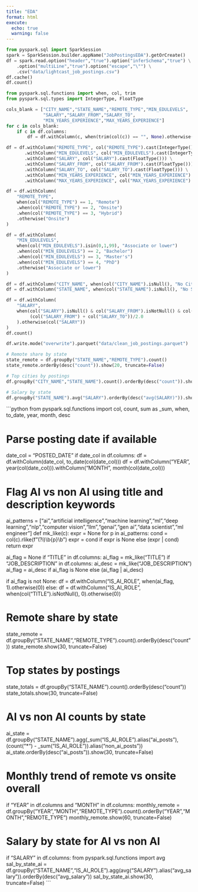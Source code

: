 ```yaml
---
title: "EDA"
format: html
execute:
  echo: true
  warning: false
---
```


```python
from pyspark.sql import SparkSession
spark = SparkSession.builder.appName("JobPostingsEDA").getOrCreate()
df = spark.read.option("header","true").option("inferSchema","true") \
    .option("multiLine","true").option("escape","\"") \
    .csv("data/lightcast_job_postings.csv")
df.cache()
df.count()
```

```python
from pyspark.sql.functions import when, col, trim
from pyspark.sql.types import IntegerType, FloatType

cols_blank = ["CITY_NAME","STATE_NAME","REMOTE_TYPE","MIN_EDULEVELS",
              "SALARY","SALARY_FROM","SALARY_TO",
              "MIN_YEARS_EXPERIENCE","MAX_YEARS_EXPERIENCE"]
for c in cols_blank:
    if c in df.columns:
        df = df.withColumn(c, when(trim(col(c)) == "", None).otherwise(col(c)))

df = df.withColumn("REMOTE_TYPE", col("REMOTE_TYPE").cast(IntegerType())) \
       .withColumn("MIN_EDULEVELS", col("MIN_EDULEVELS").cast(IntegerType())) \
       .withColumn("SALARY", col("SALARY").cast(FloatType())) \
       .withColumn("SALARY_FROM", col("SALARY_FROM").cast(FloatType())) \
       .withColumn("SALARY_TO", col("SALARY_TO").cast(FloatType())) \
       .withColumn("MIN_YEARS_EXPERIENCE", col("MIN_YEARS_EXPERIENCE").cast(FloatType())) \
       .withColumn("MAX_YEARS_EXPERIENCE", col("MAX_YEARS_EXPERIENCE").cast(FloatType()))

df = df.withColumn(
    "REMOTE_TYPE",
    when(col("REMOTE_TYPE") == 1, "Remote")
    .when(col("REMOTE_TYPE") == 2, "Onsite")
    .when(col("REMOTE_TYPE") == 3, "Hybrid")
    .otherwise("Onsite")
)

df = df.withColumn(
    "MIN_EDULEVELS",
    when(col("MIN_EDULEVELS").isin(0,1,99), "Associate or lower")
    .when(col("MIN_EDULEVELS") == 2, "Bachelor")
    .when(col("MIN_EDULEVELS") == 3, "Master's")
    .when(col("MIN_EDULEVELS") == 4, "PhD")
    .otherwise("Associate or lower")
)

df = df.withColumn("CITY_NAME", when(col("CITY_NAME").isNull(), "No City").otherwise(col("CITY_NAME")))
df = df.withColumn("STATE_NAME", when(col("STATE_NAME").isNull(), "No State").otherwise(col("STATE_NAME")))

df = df.withColumn(
    "SALARY",
    when(col("SALARY").isNull() & col("SALARY_FROM").isNotNull() & col("SALARY_TO").isNotNull(),
         (col("SALARY_FROM") + col("SALARY_TO"))/2.0
    ).otherwise(col("SALARY"))
)
df.count()
```

```python
df.write.mode("overwrite").parquet("data/clean_job_postings.parquet")
```

```python
# Remote share by state
state_remote = df.groupBy("STATE_NAME","REMOTE_TYPE").count()
state_remote.orderBy(desc("count")).show(20, truncate=False)

# Top cities by postings
df.groupBy("CITY_NAME","STATE_NAME").count().orderBy(desc("count")).show(20, truncate=False)

# Salary by state
df.groupBy("STATE_NAME").avg("SALARY").orderBy(desc("avg(SALARY)")).show(20, truncate=False)
```

```python
from pyspark.sql.functions import col, count, sum as _sum, when, to_date, year, month, desc

# Parse posting date if available
date_col = "POSTED_DATE"
if date_col in df.columns:
    df = df.withColumn(date_col, to_date(col(date_col)))
    df = df.withColumn("YEAR", year(col(date_col))).withColumn("MONTH", month(col(date_col)))

# Flag AI vs non AI using title and description keywords
ai_patterns = ["ai","artificial intelligence","machine learning","ml","deep learning","nlp","computer vision","llm","genai","gen ai","data scientist","ml engineer"]
def mk_like(c):
    expr = None
    for p in ai_patterns:
        cond = col(c).rlike(f"(?i)\\b{p}\\b")
        expr = cond if expr is None else (expr | cond)
    return expr

ai_flag = None
if "TITLE" in df.columns:
    ai_flag = mk_like("TITLE")
if "JOB_DESCRIPTION" in df.columns:
    ai_desc = mk_like("JOB_DESCRIPTION")
    ai_flag = ai_desc if ai_flag is None else (ai_flag | ai_desc)

if ai_flag is not None:
    df = df.withColumn("IS_AI_ROLE", when(ai_flag, 1).otherwise(0))
else:
    df = df.withColumn("IS_AI_ROLE", when(col("TITLE").isNotNull(), 0).otherwise(0))

# Remote share by state
state_remote = df.groupBy("STATE_NAME","REMOTE_TYPE").count().orderBy(desc("count"))
state_remote.show(30, truncate=False)

# Top states by postings
state_totals = df.groupBy("STATE_NAME").count().orderBy(desc("count"))
state_totals.show(30, truncate=False)

# AI vs non AI counts by state
ai_state = df.groupBy("STATE_NAME").agg(_sum("IS_AI_ROLE").alias("ai_posts"), (count("*") - _sum("IS_AI_ROLE")).alias("non_ai_posts"))
ai_state.orderBy(desc("ai_posts")).show(30, truncate=False)

# Monthly trend of remote vs onsite overall
if "YEAR" in df.columns and "MONTH" in df.columns:
    monthly_remote = df.groupBy("YEAR","MONTH","REMOTE_TYPE").count().orderBy("YEAR","MONTH","REMOTE_TYPE")
    monthly_remote.show(60, truncate=False)

# Salary by state for AI vs non AI
if "SALARY" in df.columns:
    from pyspark.sql.functions import avg
    sal_by_state_ai = df.groupBy("STATE_NAME","IS_AI_ROLE").agg(avg("SALARY").alias("avg_salary")).orderBy(desc("avg_salary"))
    sal_by_state_ai.show(30, truncate=False)
    ```